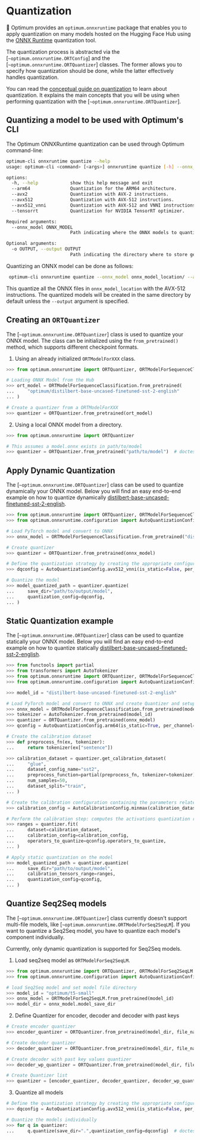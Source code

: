 <!--Copyright 2022 The HuggingFace Team. All rights reserved.

Licensed under the Apache License, Version 2.0 (the "License"); you may not use this file except in compliance with
the License. You may obtain a copy of the License at

http://www.apache.org/licenses/LICENSE-2.0

Unless required by applicable law or agreed to in writing, software distributed under the License is distributed on
an "AS IS" BASIS, WITHOUT WARRANTIES OR CONDITIONS OF ANY KIND, either express or implied. See the License for the
specific language governing permissions and limitations under the License.
-->

# Quantization

🤗 Optimum provides an `optimum.onnxruntime` package that enables you to apply quantization on many models hosted on
the Hugging Face Hub using the [ONNX Runtime](https://github.com/microsoft/onnxruntime/blob/master/onnxruntime/python/tools/quantization/README.md)
quantization tool.

The quantization process is abstracted via the [`~optimum.onnxruntime.ORTConfig`] and
the [`~optimum.onnxruntime.ORTQuantizer`] classes. The former allows you to specify how quantization should be done,
while the latter effectively handles quantization.

<Tip>

You can read the [conceptual guide on quantization](/concept_guides/quantization) to learn about quantization. It
explains the main concepts that you will be using when performing quantization with the
[`~optimum.onnxruntime.ORTQuantizer`].

</Tip>

## Quantizing a model to be used with Optimum's CLI

The Optimum ONNXRuntime quantization can be used through Optimum command-line:

```bash
optimum-cli onnxruntime quantize --help
usage: optimum-cli <command> [<args>] onnxruntime quantize [-h] --onnx_model ONNX_MODEL [-o OUTPUT] (--arm64 | --avx2 | --avx512 | --avx512_vnni | --tensorrt)

options:
  -h, --help            show this help message and exit
  --arm64               Quantization for the ARM64 architecture.
  --avx2                Quantization with AVX-2 instructions.
  --avx512              Quantization with AVX-512 instructions.
  --avx512_vnni         Quantization with AVX-512 and VNNI instructions.
  --tensorrt            Quantization for NVIDIA TensorRT optimizer.

Required arguments:
  --onnx_model ONNX_MODEL
                        Path indicating where the ONNX models to quantize are located.

Optional arguments:
  -o OUTPUT, --output OUTPUT
                        Path indicating the directory where to store generated ONNX model. (defaults to --onnx_model value).
```

Quantizing an ONNX model can be done as follows:

```bash
 optimum-cli onnxruntime quantize --onnx_model onnx_model_location/ --avx512
```

This quantize all the ONNX files in `onnx_model_location` with the AVX-512 instructions. The quantized models will be created in the same directory by default unless the `--output` argument is specified.

## Creating an `ORTQuantizer`

The [`~optimum.onnxruntime.ORTQuantizer`] class is used to quantize your ONNX model. The class can be initialized using
the `from_pretrained()` method, which supports different checkpoint formats.

1. Using an already initialized `ORTModelForXXX` class.

```python
>>> from optimum.onnxruntime import ORTQuantizer, ORTModelForSequenceClassification

# Loading ONNX Model from the Hub
>>> ort_model = ORTModelForSequenceClassification.from_pretrained(
...     "optimum/distilbert-base-uncased-finetuned-sst-2-english"
... )

# Create a quantizer from a ORTModelForXXX
>>> quantizer = ORTQuantizer.from_pretrained(ort_model)
```

2. Using a local ONNX model from a directory.

```python
>>> from optimum.onnxruntime import ORTQuantizer

# This assumes a model.onnx exists in path/to/model
>>> quantizer = ORTQuantizer.from_pretrained("path/to/model")  # doctest: +SKIP
```


## Apply Dynamic Quantization

The [`~optimum.onnxruntime.ORTQuantizer`] class can be used to quantize dynamically your ONNX model. Below you will
find an easy end-to-end example on how to quantize dynamically
[distilbert-base-uncased-finetuned-sst-2-english](https://huggingface.co/distilbert-base-uncased-finetuned-sst-2-english).

```python
>>> from optimum.onnxruntime import ORTQuantizer, ORTModelForSequenceClassification
>>> from optimum.onnxruntime.configuration import AutoQuantizationConfig

# Load PyTorch model and convert to ONNX
>>> onnx_model = ORTModelForSequenceClassification.from_pretrained("distilbert-base-uncased-finetuned-sst-2-english", from_transformers=True)

# Create quantizer
>>> quantizer = ORTQuantizer.from_pretrained(onnx_model)

# Define the quantization strategy by creating the appropriate configuration
>>> dqconfig = AutoQuantizationConfig.avx512_vnni(is_static=False, per_channel=False)

# Quantize the model
>>> model_quantized_path = quantizer.quantize(
...     save_dir="path/to/output/model",
...     quantization_config=dqconfig,
... )
```

## Static Quantization example

The [`~optimum.onnxruntime.ORTQuantizer`] class can be used to quantize statically your ONNX model. Below you will find
an easy end-to-end example on how to quantize statically
[distilbert-base-uncased-finetuned-sst-2-english](https://huggingface.co/distilbert-base-uncased-finetuned-sst-2-english).

```python
>>> from functools import partial
>>> from transformers import AutoTokenizer
>>> from optimum.onnxruntime import ORTQuantizer, ORTModelForSequenceClassification
>>> from optimum.onnxruntime.configuration import AutoQuantizationConfig, AutoCalibrationConfig

>>> model_id = "distilbert-base-uncased-finetuned-sst-2-english"

# Load PyTorch model and convert to ONNX and create Quantizer and setup config
>>> onnx_model = ORTModelForSequenceClassification.from_pretrained(model_id, from_transformers=True)
>>> tokenizer = AutoTokenizer.from_pretrained(model_id)
>>> quantizer = ORTQuantizer.from_pretrained(onnx_model)
>>> qconfig = AutoQuantizationConfig.arm64(is_static=True, per_channel=False)

# Create the calibration dataset
>>> def preprocess_fn(ex, tokenizer):
...     return tokenizer(ex["sentence"])

>>> calibration_dataset = quantizer.get_calibration_dataset(
...     "glue",
...     dataset_config_name="sst2",
...     preprocess_function=partial(preprocess_fn, tokenizer=tokenizer),
...     num_samples=50,
...     dataset_split="train",
... )

# Create the calibration configuration containing the parameters related to calibration.
>>> calibration_config = AutoCalibrationConfig.minmax(calibration_dataset)

# Perform the calibration step: computes the activations quantization ranges
>>> ranges = quantizer.fit(
...     dataset=calibration_dataset,
...     calibration_config=calibration_config,
...     operators_to_quantize=qconfig.operators_to_quantize,
... )

# Apply static quantization on the model
>>> model_quantized_path = quantizer.quantize(
...     save_dir="path/to/output/model",
...     calibration_tensors_range=ranges,
...     quantization_config=qconfig,
... )
```

## Quantize Seq2Seq models

The [`~optimum.onnxruntime.ORTQuantizer`] class currently doesn't support multi-file models, like
[`~optimum.onnxruntime.ORTModelForSeq2SeqLM`]. If you want to quantize a Seq2Seq model, you have to quantize each
model's component individually.

<Tip warning={true}>

Currently, only dynamic quantization is supported for Seq2Seq models.

</Tip>

1. Load seq2seq model as `ORTModelForSeq2SeqLM`.

```python
>>> from optimum.onnxruntime import ORTQuantizer, ORTModelForSeq2SeqLM
>>> from optimum.onnxruntime.configuration import AutoQuantizationConfig

# load Seq2Seq model and set model file directory
>>> model_id = "optimum/t5-small"
>>> onnx_model = ORTModelForSeq2SeqLM.from_pretrained(model_id)
>>> model_dir = onnx_model.model_save_dir
```

2. Define Quantizer for encoder, decoder and decoder with past keys

```python
# Create encoder quantizer
>>> encoder_quantizer = ORTQuantizer.from_pretrained(model_dir, file_name="encoder_model.onnx")

# Create decoder quantizer
>>> decoder_quantizer = ORTQuantizer.from_pretrained(model_dir, file_name="decoder_model.onnx")

# Create decoder with past key values quantizer
>>> decoder_wp_quantizer = ORTQuantizer.from_pretrained(model_dir, file_name="decoder_with_past_model.onnx")

# Create Quantizer list
>>> quantizer = [encoder_quantizer, decoder_quantizer, decoder_wp_quantizer]
```

3. Quantize all models

```python
# Define the quantization strategy by creating the appropriate configuration
>>> dqconfig = AutoQuantizationConfig.avx512_vnni(is_static=False, per_channel=False)

# Quantize the models individually
>>> for q in quantizer:
...     q.quantize(save_dir=".",quantization_config=dqconfig)  # doctest: +IGNORE_RESULT
```
